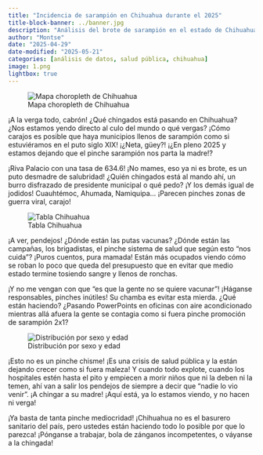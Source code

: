 ```yaml
---
title: "Incidencia de sarampión en Chihuahua durante el 2025"
title-block-banner: ../banner.jpg
description: "Análisis del brote de sarampión en el estado de Chihuahua."
author: "Montse"
date: "2025-04-29"
date-modified: "2025-05-21"
categories: [análisis de datos, salud pública, chihuahua]
image: 1.png
lightbox: true
---
```


![Mapa choropleth de Chihuahua](1.png){group="my-gallery"}

¡A la verga todo, cabrón! ¿Qué chingados está pasando en Chihuahua? ¿Nos estamos yendo directo al culo del mundo o qué vergas? ¡Cómo carajos es posible que haya municipios llenos de sarampión como si estuviéramos en el puto siglo XIX! ¡¿Neta, güey?! ¡¿En pleno 2025 y estamos dejando que el pinche sarampión nos parta la madre!?

¡Riva Palacio con una tasa de 634.6! ¡No mames, eso ya ni es brote, es un puto desmadre de salubridad! ¿Quién chingados está al mando ahí, un burro disfrazado de presidente municipal o qué pedo? ¡Y los demás igual de jodidos! Cuauhtémoc, Ahumada, Namiquipa... ¡Parecen pinches zonas de guerra viral, carajo!

![Tabla Chihuahua](2.png){group="my-gallery"}

¡A ver, pendejos! ¿Dónde están las putas vacunas? ¿Dónde están las campañas, los brigadistas, el pinche sistema de salud que según esto "nos cuida"? ¡Puros cuentos, pura mamada! Están más ocupados viendo cómo se roban lo poco que queda del presupuesto que en evitar que medio estado termine tosiendo sangre y llenos de ronchas.

¡Y no me vengan con que "es que la gente no se quiere vacunar"! ¡Háganse responsables, pinches inútiles! Su chamba es evitar esta mierda. ¿Qué están haciendo? ¿Pasando PowerPoints en oficinas con aire acondicionado mientras allá afuera la gente se contagia como si fuera pinche promoción de sarampión 2x1?

![Distribución por sexo y edad](3.png){group="my-gallery"}

¡Esto no es un pinche chisme! ¡Es una crisis de salud pública y la están dejando crecer como si fuera maleza! Y cuando todo explote, cuando los hospitales estén hasta el pito y empiecen a morir niños que ni la deben ni la temen, ahí van a salir los pendejos de siempre a decir que "nadie lo vio venir". ¡A chingar a su madre! ¡Aquí está, ya lo estamos viendo, y no hacen ni verga!

¡Ya basta de tanta pinche mediocridad! ¡Chihuahua no es el basurero sanitario del país, pero ustedes están haciendo todo lo posible por que lo parezca! ¡Pónganse a trabajar, bola de zánganos incompetentes, o váyanse a la chingada!